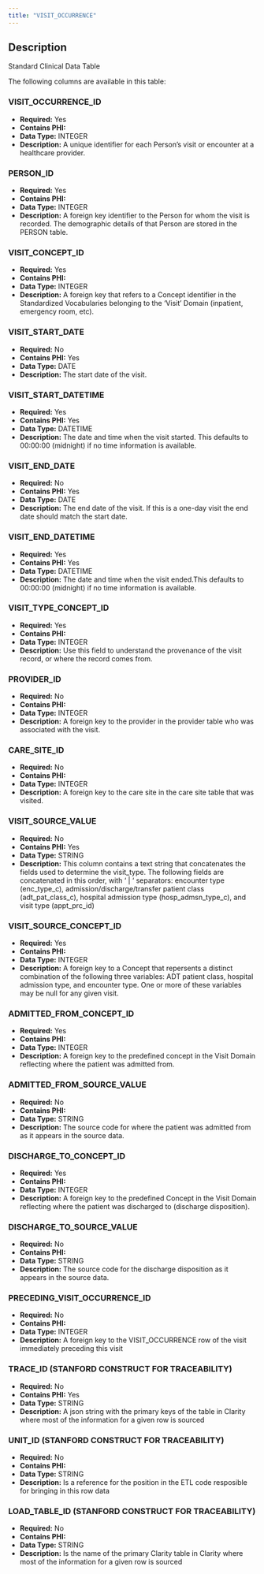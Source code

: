 ```yaml
---
title: "VISIT_OCCURRENCE"
---
```


## Description

Standard Clinical Data Table

The following columns are available in this table:


### VISIT_OCCURRENCE_ID


- **Required:** Yes
- **Contains PHI:** 
- **Data Type:** INTEGER
- **Description:** A unique identifier for each Person's visit or encounter at a healthcare provider.



### PERSON_ID


- **Required:** Yes
- **Contains PHI:** 
- **Data Type:** INTEGER
- **Description:** A foreign key identifier to the Person for whom the visit is recorded. The demographic details of that Person are stored in the PERSON table.



### VISIT_CONCEPT_ID


- **Required:** Yes
- **Contains PHI:** 
- **Data Type:** INTEGER
- **Description:** A foreign key that refers to a Concept identifier in the Standardized Vocabularies belonging to the 'Visit' Domain (inpatient, emergency room, etc).



### VISIT_START_DATE


- **Required:** No
- **Contains PHI:** Yes
- **Data Type:** DATE
- **Description:** The start date of the visit.



### VISIT_START_DATETIME


- **Required:** Yes
- **Contains PHI:** Yes
- **Data Type:** DATETIME
- **Description:** The date and time when the visit started. This defaults to 00:00:00 (midnight) if no time information is available. 



### VISIT_END_DATE


- **Required:** No
- **Contains PHI:** Yes
- **Data Type:** DATE
- **Description:** The end date of the visit. If this is a one-day visit the end date should match the start date.



### VISIT_END_DATETIME


- **Required:** Yes
- **Contains PHI:** Yes
- **Data Type:** DATETIME
- **Description:** The date and time when the visit ended.This defaults to 00:00:00 (midnight) if no time information is available.



### VISIT_TYPE_CONCEPT_ID


- **Required:** Yes
- **Contains PHI:** 
- **Data Type:** INTEGER
- **Description:** Use this field to understand the provenance of the visit record, or where the record comes from.



### PROVIDER_ID


- **Required:** No
- **Contains PHI:** 
- **Data Type:** INTEGER
- **Description:** A foreign key to the provider in the provider table who was associated with the visit.



### CARE_SITE_ID


- **Required:** No
- **Contains PHI:** 
- **Data Type:** INTEGER
- **Description:** A foreign key to the care site in the care site table that was visited.



### VISIT_SOURCE_VALUE


- **Required:** No
- **Contains PHI:** Yes
- **Data Type:** STRING
- **Description:** This column contains a text string that concatenates the fields used to determine the visit_type. The following fields are concatenated in this order, with ‘ | ‘ separators: encounter type (enc_type_c), admission/discharge/transfer patient class (adt_pat_class_c), hospital admission type (hosp_admsn_type_c), and visit type (appt_prc_id)



### VISIT_SOURCE_CONCEPT_ID


- **Required:** Yes
- **Contains PHI:** 
- **Data Type:** INTEGER
- **Description:** A foreign key to a Concept that repersents a distinct combination of the following three variables:  ADT patient class, hospital admission type, and encounter type. One or more of these variables may be null for any given visit.



### ADMITTED_FROM_CONCEPT_ID


- **Required:** Yes
- **Contains PHI:** 
- **Data Type:** INTEGER
- **Description:** A foreign key to the predefined concept in the Visit Domain reflecting where the patient was admitted from.



### ADMITTED_FROM_SOURCE_VALUE


- **Required:** No
- **Contains PHI:** 
- **Data Type:** STRING
- **Description:** The source code for where the patient was admitted from as it appears in the source data.



### DISCHARGE_TO_CONCEPT_ID


- **Required:** Yes
- **Contains PHI:** 
- **Data Type:** INTEGER
- **Description:** A foreign key to the predefined Concept in the Visit Domain reflecting where the patient was discharged to (discharge disposition).



### DISCHARGE_TO_SOURCE_VALUE


- **Required:** No
- **Contains PHI:** 
- **Data Type:** STRING
- **Description:** The source code for the discharge disposition as it appears in the source data.



### PRECEDING_VISIT_OCCURRENCE_ID


- **Required:** No
- **Contains PHI:** 
- **Data Type:** INTEGER
- **Description:** A foreign key to the VISIT_OCCURRENCE row of the visit immediately preceding this visit



### TRACE_ID (STANFORD CONSTRUCT FOR TRACEABILITY) 


- **Required:** No
- **Contains PHI:** Yes
- **Data Type:** STRING
- **Description:** A json string with the primary keys of the table in Clarity where most of the information for a given row is sourced



### UNIT_ID (STANFORD CONSTRUCT FOR TRACEABILITY) 


- **Required:** No
- **Contains PHI:** 
- **Data Type:** STRING
- **Description:** Is a reference for the position in the ETL code resposible for bringing in this row data



### LOAD_TABLE_ID (STANFORD CONSTRUCT FOR TRACEABILITY) 


- **Required:** No
- **Contains PHI:** 
- **Data Type:** STRING
- **Description:** Is the name of the primary Clarity table in Clarity where most of the information for a given row is sourced


